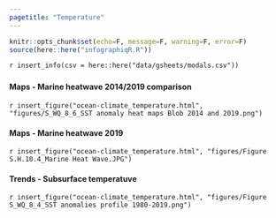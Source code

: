 ```yaml
---
pagetitle: "Temperature"
---
```


```r
knitr::opts_chunk$set(echo=F, message=F, warning=F, error=F)
source(here::here("infographiqR.R"))
```

`r insert_info(csv = here::here("data/gsheets/modals.csv"))`


### {.tabset}

#### Maps - Marine heatwave 2014/2019 comparison

`r insert_figure("ocean-climate_temperature.html", "figures/S_WQ_8_6_SST anomaly heat maps Blob 2014 and 2019.png")`

#### Maps - Marine heatwave 2019

`r insert_figure("ocean-climate_temperature.html", "figures/Figure S.H.10.4_Marine Heat Wave.JPG")`

#### Trends - Subsurface temperatuve

`r insert_figure("ocean-climate_temperature.html", "figures/Figure S_WQ_8_4_SST anomalies profile 1980-2019.png")`
